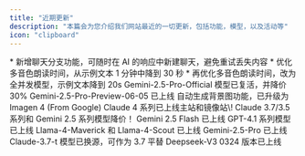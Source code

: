 ```yaml
---
title: "近期更新"
description: "本篇会为您介绍我们网站最近的一切更新，包括功能，模型，以及活动等"
icon: "clipboard"
---
```


<Update label="2025-06-17">
  * 新增聊天分支功能，可随时在 AI 的响应中新建聊天，避免重试丢失内容
  * 优化多音色朗读时间，从示例文本 1 分钟中降到 30 秒
  * 再优化多音色朗读时间，改为全并发模型，示例文本降到 20s
</Update>

<Update label="2025-06-08">
  Gemini-2.5-Pro-Official 模型已复活，并降价 30%
</Update>

<Update label="2025-06-05" description>
  Gemini-2.5-Pro-Preview-06-05 已上线
</Update>

<Update label="2025-05-31" description>
  自动生成背景图功能，已升级为 Imagen 4 (From Google)
</Update>

<Update label="2025-05-23" description>
  Claude 4 系列已上线主站和镜像站\!
</Update>

<Update label="2025-05-12" description>
  Claude 3.7/3.5 系列和 Gemini 2.5 系列模型降价！
</Update>

<Update label="2025-04-18" description>
  Gemini 2.5 Flash 已上线
</Update>

<Update label="2025-04-15" description>
  GPT-4.1 系列模型已上线
</Update>

<Update label="2025-04-07" description>
  Llama-4-Maverick 和 Llama-4-Scout 已上线
</Update>

<Update label="2025-03-26" description>
  Gemini-2.5-Pro 已上线
</Update>

<Update label="2025-03-26" description>
  Claude-3.7-t 模型已换源，可作为 3.7 平替
</Update>

<Update label="2025-03-26" description>
  Deepseek-V3 0324 版本已上线
</Update>